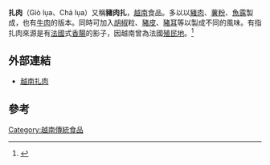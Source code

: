 {{Infobox Prepared Food
| name             = Giò lụa
| image            = [[File:Chalua.jpg|200px]]
| caption          = 扎肉
| alternate_name   = 越南扎肉、豬肉扎
| country          = [[越南|越南]]
| region           = [[越南|越南]]
| creator          = 
| course           = 
| served           = 
| main_ingredient  =[[豬肉|豬肉]](或[[牛肉|牛肉]]、[[雞肉|雞肉]])、[[太白粉|薯粉]](或[[玉米粉|玉米粉]])、[[泡打粉|泡打粉]]、[[魚露|魚露]]、[[胡椒|胡椒粒]]、[[豬皮|豬皮]]、[[豬耳|豬耳]]、[[蕉葉|蕉葉]]等
| variations       = 
| calories         = 
| other            = 扎肉形狀為圓柱形和方形為主。
}}
'''扎肉'''（Giò lụa、Chả lụa）又稱'''豬肉扎'''，[[越南|越南]]食品。多以以[[豬肉|豬肉]]、[[太白粉|薯粉]]、[[魚露|魚露]]製成，也有[[牛肉|牛肉]]的版本。同時可加入[[胡椒|胡椒]]粒、[[豬皮|豬皮]]、[[豬耳|豬耳]]等以製成不同的風味。有指扎肉來源是有[[法國|法國]]式[[香腸|香腸]]的影子，因越南曾為法國[[殖民地|殖民地]]。<ref>{{cite web |url=http://www.cv-nz.com/b2b_html/1/3093.html |title=存档副本 |accessdate=2011-06-10 |deadurl=yes |archiveurl=https://web.archive.org/web/20120805060527/http://www.cv-nz.com/b2b_html/1/3093.html |archivedate=2012-08-05 }}</ref>

==外部連結==
* [https://web.archive.org/web/20110609185937/http://thekuang2003.myweb.hinet.net/12/s_ham.htm 越南扎肉]

==參考==
<references />
[[Category:越南傳統食品|Category:越南傳統食品]]